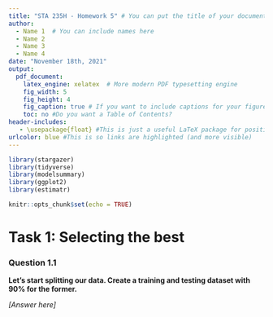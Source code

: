 ```yaml
---
title: "STA 235H - Homework 5" # You can put the title of your document here
author: 
  - Name 1  # You can include names here
  - Name 2
  - Name 3
  - Name 4
date: "November 18th, 2021"
output: 
  pdf_document: 
    latex_engine: xelatex  # More modern PDF typesetting engine
    fig_width: 5
    fig_height: 4
    fig_caption: true # If you want to include captions for your figures (usually you do)
    toc: no #Do you want a Table of Contents?
header-includes:
   - \usepackage{float} #This is just a useful LaTeX package for positioning tables and figures
urlcolor: blue #This is so links are highlighted (and more visible)
---
```



<!-- Usually, you should load all your packages at the beginning. If you don't have a package installed, you'll need to do that first! -->
```r
library(stargazer)
library(tidyverse)
library(modelsummary)
library(ggplot2)
library(estimatr)

knitr::opts_chunk$set(echo = TRUE)
```

# Task 1: Selecting the best

### Question 1.1
**Let's start splitting our data. Create a training and testing dataset with 90% for the former.**

*[Answer here]*
